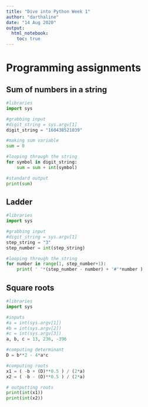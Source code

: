 ```yaml
---
title: "Dive into Python Week 1"
author: "darthaline"
date: "14 Aug 2020"
output:
  html_notebook:
    toc: true
---
```


# Programming assignments

## Sum of numbers in a string
```python
#libraries
import sys

#grabbing input
#digit_string = sys.argv[1]
digit_string = "160438521039"

#making sum variable
sum = 0

#looping through the string
for symbol in digit_string:
    sum = sum + int(symbol)

#standard output
print(sum)
```

## Ladder
```python
#libraries
import sys

#grabbing input
#digit_string = sys.argv[1]
step_string = "3"
step_number = int(step_string)

#looping through the string
for number in range(1, step_number+1):
    print( ' '*(step_number - number) + '#'*number )
```

## Square roots
```python
#libraries
import sys

#inputs
#a = int(sys.argv[1])
#b = int(sys.argv[2])
#c = int(sys.argv[3])
a, b, c = 13, 236, -396

#computing determinant
D = b**2 - 4*a*c

#computing roots
x1 = ( -b + (D)**0.5 ) / (2*a)
x2 = ( -b - (D)**0.5 ) / (2*a)

# outputting roots
print(int(x1))
print(int(x2))
```